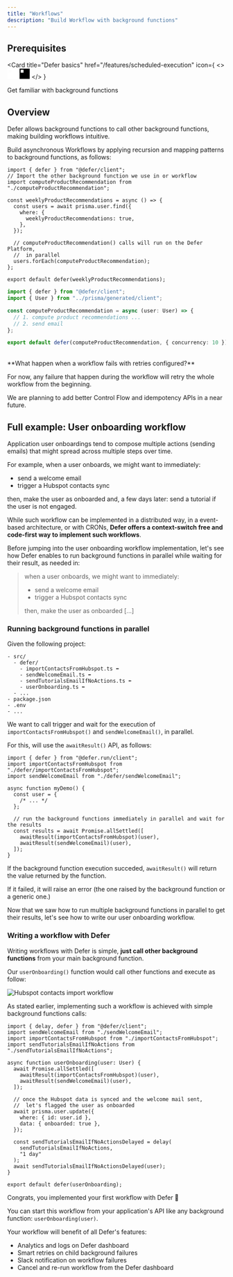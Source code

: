 ```yaml
---
title: "Workflows"
description: "Build Workflow with background functions"
---
```


## Prerequisites

<Card
  title="Defer basics"
  href="/features/scheduled-execution"
  icon={
    <>
      <svg
        width="24"
        height="24"
        viewBox="0 0 40 41"
        fill="none"
        xmlns="http://www.w3.org/2000/svg"
        className="hidden dark:block"
      >
        <path
          fillRule="evenodd"
          clipRule="evenodd"
          d="M40 0.5V40.5H0V0.5H40ZM15.7143 4.78571H4.28571V16.2143H15.7143V4.78571ZM4.28571 20.5H20V4.78571H25.7143V26.2143H4.28571V20.5ZM4.28571 36.2143V30.5H30V4.78571H35.7143V36.2143H4.28571Z"
          fill="white"
        />
      </svg>
      <svg
        width="24"
        height="24"
        viewBox="0 0 40 41"
        fill="none"
        xmlns="http://www.w3.org/2000/svg"
        className="block dark:hidden"
      >
        <path
          fillRule="evenodd"
          clipRule="evenodd"
          d="M40 0.5V40.5H0V0.5H40ZM15.7143 4.78571H4.28571V16.2143H15.7143V4.78571ZM4.28571 20.5H20V4.78571H25.7143V26.2143H4.28571V20.5ZM4.28571 36.2143V30.5H30V4.78571H35.7143V36.2143H4.28571Z"
          fill="black"
        />
      </svg>
    </>
  }
>
  Get familiar with background functions
</Card>

## Overview

Defer allows background functions to call other background functions, making building workflows intuitive.

Build asynchronous Workflows by applying recursion and mapping patterns to background functions, as follows:

<CodeGroup>

```tsx defer/weeklyProductRecommendations.ts
import { defer } from "@defer/client";
// Import the other background function we use in or workflow
import computeProductRecommendation from "./computeProductRecommendation";

const weeklyProductRecommendations = async () => {
  const users = await prisma.user.find({
    where: {
      weeklyProductRecommendations: true,
    },
  });

  // computeProductRecommendation() calls will run on the Defer Platform,
  //  in parallel
  users.forEach(computeProductRecommendation);
};

export default defer(weeklyProductRecommendations);
```

```ts defer/computeProductRecommendation.ts
import { defer } from "@defer/client";
import { User } from "../prisma/generated/client";

const computeProductRecommendation = async (user: User) => {
  // 1. compute product recommendations ...
  // 2. send email
};

export default defer(computeProductRecommendation, { concurrency: 10 });
```

</CodeGroup>

<br />

<Info>
**What happen when a workflow fails with retries configured?**

For now, any failure that happen during the workflow will retry the whole workflow from the beginning.

We are planning to add better Control Flow and idempotency APIs in a near future.

</Info>

## Full example: User onboarding workflow

Application user onboardings tend to compose multiple actions (sending emails) that might spread across multiple steps over time.

For example, when a user onboards, we might want to immediately:

- send a welcome email
- trigger a Hubspot contacts sync

then, make the user as onboarded and, a few days later: send a tutorial if the user is not engaged.

While such workflow can be implemented in a distributed way, in a event-based architecture, or with CRONs, **Defer offers a context-switch free and code-first way to implement such workflows**.

Before jumping into the user onboarding workflow implementation, let's see how Defer enables to run background functions in parallel while waiting for their result, as needed in:

> when a user onboards, we might want to immediately:
>
> - send a welcome email
> - trigger a Hubspot contacts sync
>
> then, make the user as onboarded [...]

### Running background functions in parallel

Given the following project:

```
- src/
  - defer/
    - importContactsFromHubspot.ts ⬅
    - sendWelcomeEmail.ts ⬅
    - sendTutorialsEmailIfNoActions.ts ⬅
    - userOnboarding.ts ⬅
  - ...
- package.json
- .env
- ...
```

We want to call trigger and wait for the execution of `importContactsFromHubspot()` and `sendWelcomeEmail()`, in parallel.

For this, will use the `awaitResult()` API, as follows:

```tsx src/demoParallelRuns.ts
import { defer } from "@defer.run/client";
import importContactsFromHubspot from "./defer/importContactsFromHubspot";
import sendWelcomeEmail from "./defer/sendWelcomeEmail";

async function myDemo() {
  const user = {
    /* ... */
  };

  // run the background functions immediately in parallel and wait for the results
  const results = await Promise.allSettled([
    awaitResult(importContactsFromHubspot)(user),
    awaitResult(sendWelcomeEmail)(user),
  ]);
}
```

If the background function execution succeded, `awaitResult()` will return the value returned by the function.

If it failed, it will raise an error (the one raised by the background function or a generic one.)

Now that we saw how to run multiple background functions in parallel to get their results, let's see how to write our user onboarding workflow.

### Writing a workflow with Defer

Writing workflows with Defer is simple, **just call other background functions** from your main background function.

Our `userOnboarding()` function would call other functions and execute as follow:

<Frame>
  <img
    src="/images/features/workflows/workflow.png"
    alt="Hubspot contacts import workflow"
  />
</Frame>

As stated earlier, implementing such a workflow is achieved with simple background functions calls:

```tsx src/userOnboarding.ts
import { delay, defer } from "@defer/client";
import sendWelcomeEmail from "./sendWelcomeEmail";
import importContactsFromHubspot from "./importContactsFromHubspot";
import sendTutorialsEmailIfNoActions from "./sendTutorialsEmailIfNoActions";

async function userOnboarding(user: User) {
  await Promise.allSettled([
    awaitResult(importContactsFromHubspot)(user),
    awaitResult(sendWelcomeEmail)(user),
  ]);

  // once the Hubspot data is synced and the welcome mail sent,
  //  let's flagged the user as onboarded
  await prisma.user.update({
    where: { id: user.id },
    data: { onboarded: true },
  });

  const sendTutorialsEmailIfNoActionsDelayed = delay(
    sendTutorialsEmailIfNoActions,
    "1 day"
  );
  await sendTutorialsEmailIfNoActionsDelayed(user);
}

export default defer(userOnboarding);
```

Congrats, you implemented your first workflow with Defer 🎉

You can start this workflow from your application's API like any background function: `userOnboarding(user)`.

Your workflow will benefit of all Defer's features:

- Analytics and logs on Defer dashboard
- Smart retries on child background failures
- Slack notification on workflow failures
- Cancel and re-run workflow from the Defer dashboard
